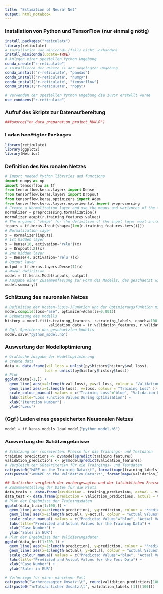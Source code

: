 ```yaml
---
title: "Estimation of Neural Net"
output: html_notebook
---
```


### Installation von Python und TensorFlow (nur einmalig nötig)
```r
install.packages("reticulate")
library(reticulate)
# Installation von miniconda (falls nicht vorhanden)
install_miniconda(update=TRUE)
# Anlegen einer speziellen Python Umgebung
conda_create("r-reticulate")
# Installieren der Pakete in der angelegten Umgebung
conda_install("r-reticulate", "pandas")
conda_install("r-reticulate", "numpy")
conda_install("r-reticulate", "tensorflow")
conda_install("r-reticulate", "h5py")
 
# Verwenden der speziellen Python Umgebung die zuvor erstellt wurde
use_condaenv("r-reticulate")
```


### Aufruf des Skripts zur Datenaufbereitung
```r
###source("nn_data_preparation_project_NUN.R")
```


### Laden benötigter Packages
```r
library(reticulate)
library(ggplot2)
library(Metrics)
```


### Definition des Neuronalen Netzes
```python
# Import needed Python libraries and functions
import numpy as np
import tensorflow as tf
from tensorflow.keras.layers import Dense
from tensorflow.keras.layers import Dropout
from tensorflow.keras.optimizers import Adam
from tensorflow.keras.layers.experimental import preprocessing
# Create a Normalization layer and use the means and variances of the training features for the normalization
normalizer = preprocessing.Normalization()
normalizer.adapt(r.training_features.values)
# The argument "shape" for the definition of the input layer must include the number of variables (features) used for the model. To automatically calculate this number, we use the "r.training_features.keys()", which returns the list of variable names of the dataframe "training_features". Further, the function len() returns the length of this list of variable names (i.e. the number of variables in the input).
inputs = tf.keras.Input(shape=[len(r.training_features.keys())])
# Normalization layer
x = normalizer(inputs)
# 1st hidden layer
x = Dense(10, activation='relu')(x)
x = Dropout(.2)(x)
# 2nd hidden layer
x = Dense(4, activation='relu')(x)
# Output layer
output = tf.keras.layers.Dense(1)(x)
# Model definition
model = tf.keras.Model(inputs, output)
# Ausgabe einer Zusammenfassung zur Form des Modells, das geschaetzt wird (nicht notwendig)
model.summary()
```


### Schätzung des neuronalen Netzes
```python
# Definition der Kosten-(Loss-)Funktion und der Optimierungsfunktion mit seinen Hyperparametern
model.compile(loss="mse", optimizer=Adam(lr=0.001))
# Schaetzung des Modells
history = model.fit(r.training_features, r.training_labels, epochs=100,
                    validation_data = (r.validation_features, r.validation_labels), verbose=0)
# Ggf. Speichern des geschaetzten Modells
model.save("python_model.h5")
```


### Auswertung der Modelloptimierung
```r
# Grafische Ausgabe der Modelloptimierung
# create data
data <- data.frame(val_loss = unlist(py$history$history$val_loss),
                  loss = unlist(py$history$history$loss))
# Plot
ggplot(data[-1,]) +
  geom_line( aes(x=1:length(val_loss), y=val_loss, colour = "Validation Loss" )) +
  geom_line( aes(x=1:length(loss), y=loss, colour = "Training Loss" )) +
  scale_colour_manual( values = c("Training Loss"="blue", "Validation Loss"="red") ) +
  labs(title="Loss Function Values During Optimization") +
  xlab("Iteration Number") +
  ylab("Loss") 
```


### (Ggf.) Laden eines gespeicherten Neuronalen Netzes ###
```python
model = tf.keras.models.load_model("python_model.h5")
```


### Auswertung der Schätzergebnisse ###
```r
# Schätzung der (normierten) Preise für die Trainings- und Testdaten
training_predictions <- py$model$predict(training_features)
validation_predictions <- py$model$predict(validation_features)
# Vergleich der Gütekriterien für die Traingings- und Testdaten
cat(paste0("MAPE on the Training Data:\t", format(mape(training_labels[[1]], training_predictions)*100, digits=3, nsmall=2)))
cat(paste0("\nMAPE on the Validation Data:\t", format(mape(validation_labels[[1]], validation_predictions)*100, digits=3, nsmall=2)))
```

```r
## Grafischer vergleich der vorhergesagten und der tatsächlichen Preise für die Trainings- und Testdaten
# Zusammenstellung der Daten für die Plots
data_train <- data.frame(prediction = training_predictions, actual = training_labels[[1]])
data_test <- data.frame(prediction = validation_predictions, actual = validation_labels[[1]])
# Plot der Ergebnisse der Trainingsdaten
ggplot(data_train[1:100,]) +
  geom_line( aes(x=1:length(prediction), y=prediction, colour = "Predicted Values" )) +
  geom_line( aes(x=1:length(actual), y=actual, colour = "Actual Values" )) +
  scale_colour_manual( values = c("Predicted Values"="blue", "Actual Values"="red") ) +
  labs(title="Predicted and Actual Values for the Training Data") +
  xlab("Case Number") +
  ylab("Sales in EUR") 
# Plot der Ergebnisse der Validierungsdaten
ggplot(data_test[1:100,]) +
  geom_line( aes(x=1:length(prediction), y=prediction, colour = "Predicted Values" )) +
  geom_line( aes(x=1:length(actual), y=actual, colour = "Actual Values" )) +
  scale_colour_manual( values = c("Predicted Values"="blue", "Actual Values"="red") ) +
  labs(title="Predicted and Actual Values for the Test Data") +
  xlab("Case Number") +
  ylab("Sales in EUR") 
```

```r
# Vorhersage für einen einzelnen Fall
cat(paste0("Vorhergesagter Umsatz:\t", round(validation_predictions[100])))
cat(paste0("\nTatsächlicher Umsatz:\t", validation_labels[[1]][100]))
```